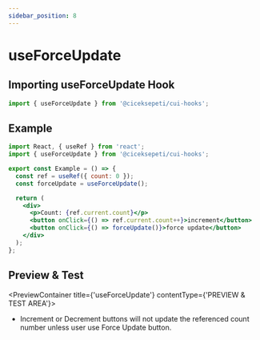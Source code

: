 ```yaml
---
sidebar_position: 8
---
```



# useForceUpdate

## Importing useForceUpdate Hook

```jsx
import { useForceUpdate } from '@ciceksepeti/cui-hooks';
```

## Example

```jsx
import React, { useRef } from 'react';
import { useForceUpdate } from '@ciceksepeti/cui-hooks';

export const Example = () => {
  const ref = useRef({ count: 0 });
  const forceUpdate = useForceUpdate();

  return (
    <div>
      <p>Count: {ref.current.count}</p>
      <button onClick={() => ref.current.count++}>increment</button>
      <button onClick={() => forceUpdate()}>force update</button>
    </div>
  );
};
```

## Preview & Test

<PreviewContainer title={'useForceUpdate'} contentType={'PREVIEW & TEST AREA'}>

- Increment or Decrement buttons will not update the referenced count number unless user use Force Update button.

<ForceUpdate />

</PreviewContainer>
